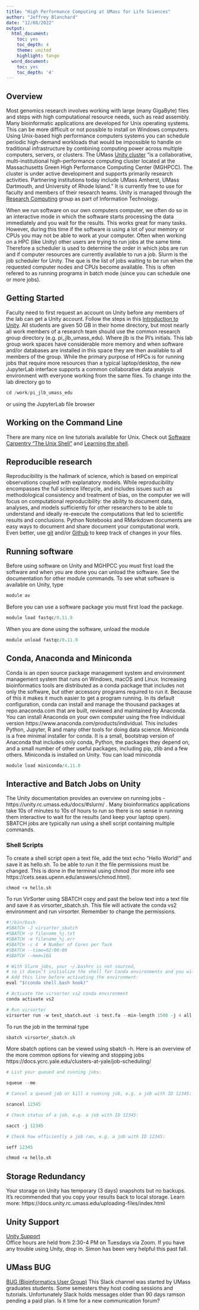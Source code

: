 ```yaml
---
title: "High Performance Computing at UMass for Life Sciences"
author: "Jeffrey Blanchard"
date: "12/08/2022"
output:
  html_document:
    toc: yes
    toc_depth: 4
    theme: united
    highlight: tango
  word_document:
    toc: yes
    toc_depth: '4'
---
```


## Overview

Most genomics research involves working with large (many GigaByte) files and steps with high computational resource needs, such as read assembly. Many bioinformatic applications are developed for Unix operating systems. This can be more difficult or not possible to install on Windows computers. Using Unix-based high performance computers systems you can schedule periodic high-demand workloads that would be impossible to handle on traditional infrastructure by combining computing power across multiple computers, servers, or clusters. The UMass [Unity cluster](https://unity.rc.umass.edu/index.php) "is a collaborative, multi-institutional high-performance computing cluster located at the Massachusetts Green High Performance Computing Center (MGHPCC). The cluster is under active development and supports primarily research activities. Partnering institutions today include UMass Amherst, UMass Dartmouth, and University of Rhode Island."  It is currently free to use for faculty and members of their research teams. Unity is managed through the [Research Computing](https://www.umass.edu/it/researchcomputing) group as part of Information Technology.

When we run software on our own computers computer, we often do so in an interactive mode in which the software starts processing the data immediately and you wait for the results. This works great for many tasks. However, during this time if the software is using a lot of your memory or CPUs you may not be able to work at your computer. Often when working on a HPC (like Unity) other users are trying to run jobs at the same time. Therefore a scheduler is used to determine the order in which jobs are run and if computer resources are currently available to run a job. Slurm is the job scheduler for Unity. The que is the list of jobs waiting to be run when the requested computer nodes and CPUs become available. This is often refered to as running programs in batch mode (since you can schedule one or more jobs). 

## Getting Started

Faculty need to first request an account on Unity before any members of the lab can get a Unity account. Follow the steps in this [Introduction to Unity](https://docs.unity.rc.umass.edu/index.html). All students are given 50 GB in their home directory, but most nearly all work members of a research team should use the common research group directory (e.g. pi_jlb_umass_edu). Where jlb is the PI's initials. This lab group work spaces have considerable more memory and when software and/or databases are installed in this space they are then available to all members of the group. While the primary purpose of HPCs is for running jobs that require more resources than a typical laptop/desktop, the new JupyterLab interface supports a common collaborative data analysis environment with everyone working from the same files. To change into the lab directory go to 

```r
cd /work/pi_jlb_umass_edu
```

or using the JupyterLab file browser

## Working on the Command Line

There are many nice on line tutorials available for Unix. Check out [Software Carpentry "The Unix Shell"](https://swcarpentry.github.io/shell-novice/) and [Learning the shell](https://www.linuxcommand.org/lc3_learning_the_shell.php).

## Reproducible research

Reproducibility is the hallmark of science, which is based on empirical observations coupled with explanatory models. While reproducibility encompasses the full science lifecycle, and includes issues such as methodological consistency and treatment of bias, on the computer we will focus on computational reproducibility: the ability to document data, analyses, and models sufficiently for other researchers to be able to understand and ideally re-execute the computations that led to scientific results and conclusions. Python Notebooks and RMarkdown documents are easy ways to document and share document your computational work. Even better, use [git](https://git-scm.com/) and/or [Github](https://github.com/) to keep track of changes in your files. 

## Running software

Before using software on Unity and MGHPCC you must first load the software and when you are done you can unload the software. See the documentation for other module commands. To see what software is available on Unity, type 

```r
module av
```

Before you can use a software package you must first load the package. 

```r
module load fastqc/0.11.9 
```

When you are done using the software, unload the module

```r
module unload fastqc/0.11.9 
```


## Conda, Anaconda and Miniconda

Conda is an open source package management system and environment management system that runs on Windows, macOS and Linux. Increasing bioinformatics tools are distributed as a conda package that includes not only the software, but other accessory programs required to run it. Because of this it makes it much easier to get a program running. In its default configuration, conda can install and manage the thousand packages at repo.anaconda.com that are built, reviewed and maintained by Anaconda. You can install Anaconda on your own computer using the free individual version https://www.anaconda.com/products/individual. This includes Python, Jupyter, R and many other tools for doing data science. Miniconda is a free minimal installer for conda. It is a small, bootstrap version of Anaconda that includes only conda, Python, the packages they depend on, and a small number of other useful packages, including pip, zlib and a few others. Miniconda is installed on Unity. You can load miniconda

```r
module load miniconda/4.11.0
```

## Interactive and Batch Jobs on Unity

The Unity documentation provides an overview on running jobs - https://unity.rc.umass.edu/docs/#slurm/ . Many bioinformatics applications take 10s of minutes to 10s of hours to run so there is no sense in running them interactive to wait for the results (and keep your laptop open). SBATCH jobs are typically run using a shell script containing multiple commands.


### Shell Scripts

To create a shell script open a text file, add the text echo "Hello World!" and save it as hello.sh. To be able to run it the file permissions must be changed. This is done in the terminal using chmod (for more info see https://cets.seas.upenn.edu/answers/chmod.html).



```r
chmod +x hello.sh
```

To run VirSorter using SBATCH copy and past the below text into a text file and save it as virsorter_sbatch.sh. This file will activate the conda vs2 environment and run virsorter. Remember to change the permissions.

```r
#!/bin/bash
#SBATCH -J virsorter_sbatch
#SBATCH -o filename_%j.txt
#SBATCH -e filename_%j.err
#SBATCH -c 4  # Number of Cores per Task
#SBATCH --time=02:00:00
#SBATCH --mem=16G

# With Slurm jobs, your ~/.bashrc is not sourced, 
# so it doesn’t initialize the shell for Conda environments and you will get an error message
# Add this line before activating the environment:
eval "$(conda shell.bash hook)"

# Activate the virsorter vs2 conda environment
conda activate vs2

# Run virsorter
virsorter run -w test_sbatch.out -i test.fa --min-length 1500 -j 4 all
```

To run the job in the terminal type

```r
sbatch virsorter_sbatch.sh
```

More sbatch options can be viewed using sbatch -h. Here is an overview of the more common options for viewing and stopping jobs https://docs.ycrc.yale.edu/clusters-at-yale/job-scheduling/

```r
# List your queued and running jobs:

squeue --me

# Cancel a queued job or kill a running job, e.g. a job with ID 12345:

scancel 12345

# Check status of a job, e.g. a job with ID 12345:

sacct -j 12345

# Check how efficiently a job ran, e.g. a job with ID 12345:

seff 12345
```


```r
chmod +x hello.sh
```

## Storage Redundancy
Your storage on Unity has temporary (3 days) snapshots but no backups.
It's recommended that you copy your results back to local storage.
Learn more: https://docs.unity.rc.umass.edu/uploading-files/index.html

## Unity Support
[Unity Support](https://unity.rc.umass.edu/office-hours)  
Office hours are held from 2:30-4 PM on Tuesdays via Zoom. If you have any trouble using Unity, drop in. Simon has been very helpful this past fall.

## UMass BUG
[BUG (Bioinformatics User Group)](umass-bioinformatics.slack.com) 
This Slack channel was started by UMass graduates students. Some semesters they host coding sessions and tutorials. Unfortunately Slack holds messages older than 90 days ramson pending a paid plan. Is it time for a new communication forum?





